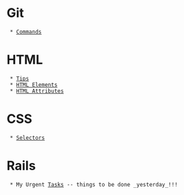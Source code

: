 = Git =
  * [[Commands]]
= HTML =
  * [[Tips]]
  * [[HTML Elements]]
  * [[HTML Attributes]]
= CSS =
  * [[Selectors]]
= Rails =
  * My Urgent [[Tasks]] -- things to be done _yesterday_!!!
